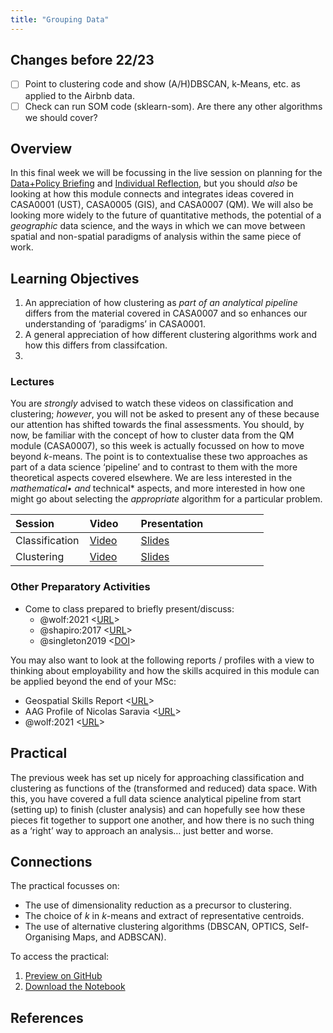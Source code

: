 ```yaml
---
title: "Grouping Data"
---
```


:::{.callout-warning}
## Changes before 22/23
- [ ] Point to clustering code and show (A/H)DBSCAN, k-Means, etc. as applied to the Airbnb data. 
- [ ] Check can run SOM code (sklearn-som). Are there any other algorithms we should cover?
:::

## Overview

In this final week we will be focussing in the live session on planning for the [Data+Policy Briefing](../assessments/briefing.qmd) and [Individual Reflection](../assessments/individual.qmd), but you should *also* be looking at how this module connects and integrates ideas covered in CASA0001 (UST), CASA0005 (GIS), and CASA0007 (QM). We will also be looking more widely to the future of quantitative methods, the potential of a *geographic* data science, and the ways in which we can move between spatial and non-spatial paradigms of analysis within the same piece of work.

::: {.callout-important}
## Learning Objectives

1. An appreciation of how clustering as *part of an analytical pipeline* differs from the material covered in CASA0007 and so enhances our understanding of 'paradigms' in CASA0001.
2. A general appreciation of how different clustering algorithms work and how this differs from classifcation.
3. 
:::

### Lectures

You are *strongly* advised to watch these videos on classification and clustering; *however*, you will not be asked to present any of these because our attention has shifted towards the final assessments. You should, by now, be familiar with the concept of how to cluster data from the QM module (CASA0007), so this week is actually focussed on how to move beyond *k*-means. The point is to contextualise these two approaches as part of a data science 'pipeline' and to contrast to them with the more theoretical aspects covered elsewhere. We are less interested in the *mathematical• and *technical* aspects, and more interested in how one might go about selecting the *appropriate* algorithm for a particular problem.

| Session | Video | Presentation | 
| :------ | :---- | :----------- | 
| Classification | [Video]({{< var vids.classification >}}) | [Slides](../lectures/10.1-Classification.qmd) | 
| Clustering | [Video]({{< var vids.clustering >}}) | [Slides](../lectures/10.2-Clustering.qmd) | 

### Other Preparatory Activities

- Come to class prepared to briefly present/discuss:
  - @wolf:2021 <[URL](https://journals.sagepub.com/doi/10.1177/0309132520924722)>
  - @shapiro:2017 <[URL](https://medium.com/topos-ai/rethinking-distance-in-new-york-city-d17212d24919)>
  - @singleton2019 <[DOI](https://doi.org/10.1111/gean.12194)>

You may also want to look at the following reports / profiles with a view to thinking about employability and how the skills acquired in this module can be applied beyond the end of your MSc:

- Geospatial Skills Report <[URL](https://www.gov.uk/government/publications/demand-for-geospatial-skills-report-for-the-geospatial-commission)>
- AAG Profile of Nicolas Saravia <[URL](https://www.aag.org/profile/nicolas-saravia/)>
- @wolf:2021 <[URL](https://doi.org/10.1177%2F0309132520924722)>

## Practical

The previous week has set up nicely for approaching classification and clustering as functions of the (transformed and reduced) data space. With this, you have covered a full data science analytical pipeline from start (setting up) to finish (cluster analysis) and can hopefully see how these pieces fit together to support one another, and how there is no such thing as a 'right' way to approach an analysis... just better and worse.

::: {.callout-tip}
## Connections

The practical focusses on:

- The use of dimensionality reduction as a precursor to clustering.
- The choice of *k* in *k*-means and extract of representative centroids.
- The use of alternative clustering algorithms (DBSCAN, OPTICS, Self-Organising Maps, and ADBSCAN).
:::

To access the practical:

1. [Preview on GitHub]({{< var module.prac > >}}practicals/Practical-10-Grouping_Data.ipynb)
2. [Download the Notebook]({{< var module.raw >}}practicals/Practical-10-Grouping_Data.ipynb)

## References 
